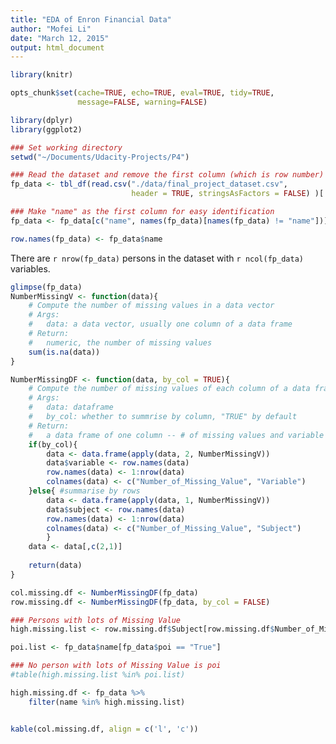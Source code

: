 ```yaml
---
title: "EDA of Enron Financial Data"
author: "Mofei Li"
date: "March 12, 2015"
output: html_document
---
```


```r
library(knitr)

opts_chunk$set(cache=TRUE, echo=TRUE, eval=TRUE, tidy=TRUE,
               message=FALSE, warning=FALSE)
```

```r
library(dplyr)
library(ggplot2)

### Set working directory
setwd("~/Documents/Udacity-Projects/P4")

### Read the dataset and remove the first column (which is row number)
fp_data <- tbl_df(read.csv("./data/final_project_dataset.csv", 
                           header = TRUE, stringsAsFactors = FALSE) )[ ,-1]

### Make "name" as the first column for easy identification
fp_data <- fp_data[c("name", names(fp_data)[names(fp_data) != "name"])] 

row.names(fp_data) <- fp_data$name
```

There are `r nrow(fp_data)` persons in the dataset with `r ncol(fp_data)` variables.

```r
glimpse(fp_data) 
NumberMissingV <- function(data){
    # Compute the number of missing values in a data vector
    # Args:
    #   data: a data vector, usually one column of a data frame
    # Return:
    #   numeric, the number of missing values
    sum(is.na(data))
}

NumberMissingDF <- function(data, by_col = TRUE){
    # Compute the number of missing values of each column of a data frame
    # Args:
    #   data: dataframe
    #   by_col: whether to summrise by column, "TRUE" by default
    # Return:
    #   a data frame of one column -- # of missing values and variable name as row name
    if(by_col){
        data <- data.frame(apply(data, 2, NumberMissingV))
        data$variable <- row.names(data)
        row.names(data) <- 1:nrow(data)
        colnames(data) <- c("Number_of_Missing_Value", "Variable")
    }else{ #summarise by rows
        data <- data.frame(apply(data, 1, NumberMissingV))
        data$subject <- row.names(data)
        row.names(data) <- 1:nrow(data)
        colnames(data) <- c("Number_of_Missing_Value", "Subject")
        }
    data <- data[,c(2,1)]
    
    return(data)
}

col.missing.df <- NumberMissingDF(fp_data)
row.missing.df <- NumberMissingDF(fp_data, by_col = FALSE)

### Persons with lots of Missing Value
high.missing.list <- row.missing.df$Subject[row.missing.df$Number_of_Missing_Value >= 15]

poi.list <- fp_data$name[fp_data$poi == "True"]

### No person with lots of Missing Value is poi
#table(high.missing.list %in% poi.list)

high.missing.df <- fp_data %>%
    filter(name %in% high.missing.list)


kable(col.missing.df, align = c('l', 'c'))
```
